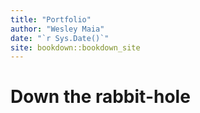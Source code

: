 ```yaml
--- 
title: "Portfolio"
author: "Wesley Maia"
date: "`r Sys.Date()`"
site: bookdown::bookdown_site
---
```


# Down the rabbit-hole

